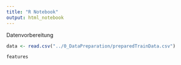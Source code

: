 ```yaml
---
title: "R Notebook"
output: html_notebook
---
```


Datenvorbereitung
```r
data <- read.csv("../0_DataPreparation/preparedTrainData.csv")
```


```r
features
```

